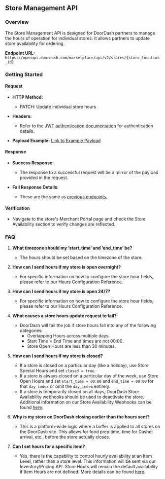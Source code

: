 ## Store Management API[​](#store-management-api "Direct link to heading")

### Overview[​](#overview-1 "Direct link to heading")

The Store Management API is designed for DoorDash partners to manage the hours of operation for individual stores. It allows partners to update store availability for ordering.

**Endpoint URL:** `https://openapi.doordash.com/marketplace/api/v2/stores/{store_location_id}`

### Getting Started[​](#getting-started "Direct link to heading")

#### Request[​](#request "Direct link to heading")

* **HTTP Method:**

  + PATCH: Update individual store hours
* **Headers:**

  + Refer to the [JWT authentication documentation](https://developer.doordash.com/en-US/docs/marketplace/how_to/JWTs) for authentication details.
* **Payload Example:** [Link to Example Payload](https://developer.doordash.com/en-US/docs/marketplace/retail/store_management/reference)

#### Response[​](#response "Direct link to heading")

* **Success Response:**

  + The response to a successful request will be a mirror of the payload provided in the request.
* **Fail Response Details:**

  + These are the same as [previous endpoints.](#)

#### Verification[​](#verification "Direct link to heading")

* Navigate to the store's Merchant Portal page and check the Store Availability section to verify changes are reflected.

### FAQ[​](#faq "Direct link to heading")

1. **What timezone should my ‘start\_time’ and ‘end\_time’ be?**

   * The hours should be set based on the timezone of the store.
2. **How can I send hours if my store is open overnight?**

   * For specific information on how to configure the store hour fields, please refer to our Hours Configuration Reference.
3. **How can I send hours if my store is open 24/7?**

   * For specific information on how to configure the store hour fields, please refer to our Hours Configuration Reference.
4. **What causes a store hours update request to fail?**

   * DoorDash will fail the job if store hours fall into any of the following categories:
     + Overlapping Hours across multiple days.
     + Start Time = End Time and times are not 00:00.
     + Store Open Hours are less than 30 minutes.
5. **How can I send hours if my store is closed?**

   * If a store is closed on a particular day (like a holiday), use Store Special Hours and set `closed = true`.
   * If a store is always closed on a particular day of the week, use Store Open Hours and set `start_time = 00:00` and `end_time = 00:00` for that `day_index` or omit the `day_index` entirely.
   * If a store is temporarily closed on all days, DoorDash Store Availability webhooks should be used to deactivate the store. Additional information on our Store Availability Webhooks can be found [here](https://developer.doordash.com/en-US/docs/marketplace/how_to/store_and_item_status#store-activation-status-change).
6. **Why is my store on DoorDash closing earlier than the hours sent?**

   * This is a platform-wide logic where a buffer is applied to all stores on the DoorDash site. This allows for food prep time, time for Dasher arrival, etc., before the store actually closes.
7. **Can I set hours for a specific item?**

   * Yes, there is the capability to control hourly availability at an Item Level, rather than a store level. This information will be sent via our Inventory/Pricing API. Store Hours will remain the default availability if Item Hours are not defined. More details can be found [here](https://developer.doordash.com/en-US/api/marketplace_v2/#tag/InventoryManagementEndpoints/operation/batchAddStoreItem).

